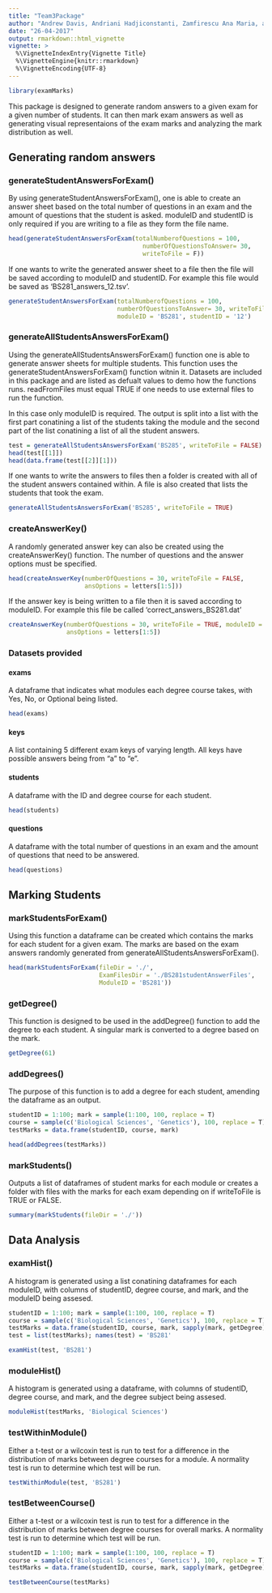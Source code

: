 ```yaml
---
title: "Team3Package"
author: "Andrew Davis, Andriani Hadjiconstanti, Zamfirescu Ana Maria, and Hannah Leila Tesfay"
date: "26-04-2017"
output: rmarkdown::html_vignette
vignette: >
  %\VignetteIndexEntry{Vignette Title}
  %\VignetteEngine{knitr::rmarkdown}
  %\VignetteEncoding{UTF-8}
---
```


```r
library(examMarks)
```

This package is designed to generate random answers to a given exam for a given 
number of students. It can then mark exam answers as well as generating visual 
representaions of the exam marks and analyzing the mark distribution as well. 

## Generating random answers

### generateStudentAnswersForExam()

By using generateStudentAnswersForExam(), one is able to create an answer sheet 
based on the total number of questions in an exam and the amount of questions 
that the student is asked. moduleID and studentID is only required if you are 
writing to a file as they form the file name.

```r
head(generateStudentAnswersForExam(totalNumberofQuestions = 100, 
                                     numberOfQuestionsToAnswer= 30, 
                                     writeToFile = F))
```

If one wants to write the generated answer sheet to a file then the file will 
be saved according to moduleID and studentID. For example this file would be 
saved as 'BS281_answers_12.tsv'. 

```r
generateStudentAnswersForExam(totalNumberofQuestions = 100, 
                              numberOfQuestionsToAnswer= 30, writeToFile = T, 
                              moduleID = 'BS281', studentID = '12')
```

### generateAllStudentsAnswersForExam()

Using the generateAllStudentsAnswersForExam() function one is able to generate 
answer sheets for multiple students. This function uses the 
generateStudentAnswersForExam() function witnin it. Datasets are included in 
this package and are listed as defualt values to demo how the functions runs. 
readFromFiles must equal TRUE if one needs to use external files to run the 
function. 

In this case only moduleID is required. The output is split into a list with the 
first part conatining a list of the students taking the module and the second 
part of the list conatining a list of all the student answers. 

```r
test = generateAllStudentsAnswersForExam('BS285', writeToFile = FALSE)
head(test[[1]])
head(data.frame(test[[2]][1]))
```

If one wants to write the answers to files then a folder is created with all of
the student answers contained within. A file is also created that lists the 
students that took the exam.

```r
generateAllStudentsAnswersForExam('BS285', writeToFile = TRUE)
```

### createAnswerKey()

A randomly generated answer key can also be created using the createAnswerKey() 
function. The number of questions and the answer options must be specified. 

```r
head(createAnswerKey(numberOfQuestions = 30, writeToFile = FALSE, 
                     ansOptions = letters[1:5]))
```                           

If the answer key is being written to a file then it is saved according to 
moduleID. For example this file be called 'correct_answers_BS281.dat'

```r
createAnswerKey(numberOfQuestions = 30, writeToFile = TRUE, moduleID = 'BS281',
                ansOptions = letters[1:5])
```     

### Datasets provided 

#### exams

A dataframe that indicates what modules each degree course takes, with Yes, No, 
or Optional being listed.

```r
head(exams)
``` 

#### keys 

A list containing 5 different exam keys of varying length. All keys have 
possible answers being from "a" to "e".

#### students

A dataframe with the ID and degree course for each student.

```r
head(students)
``` 

#### questions

A dataframe with the total number of questions in an exam and the amount of 
questions that need to be answered. 

```r
head(questions)
``` 

## Marking Students

### markStudentsForExam()

Using this function a dataframe can be created which contains the marks for each
student for a given exam. The marks are based on the exam answers randomly 
generated from generateAllStudentsAnswersForExam().

```r
head(markStudentsForExam(fileDir = './', 
                         ExamFilesDir = './BS281studentAnswerFiles', 
                         ModuleID = 'BS281'))
``` 


### getDegree()

This function is designed to be used in the addDegree() function to add the degree to 
each student. A singular mark is converted to a degree based on the mark.

```r
getDegree(61)
```

### addDegrees()

The purpose of this function is to add a degree for each student, amending the 
dataframe as an output.

```r
studentID = 1:100; mark = sample(1:100, 100, replace = T)
course = sample(c('Biological Sciences', 'Genetics'), 100, replace = T)
testMarks = data.frame(studentID, course, mark)
``` 
```r
head(addDegrees(testMarks))
``` 

### markStudents()

Outputs a list of dataframes of student marks for each module or creates a 
folder with files with the marks for each exam depending on if writeToFile is 
TRUE or FALSE.

```r
summary(markStudents(fileDir = './'))
``` 

## Data Analysis

### examHist()

A histogram is generated using a list conatining dataframes for each moduleID, with columns of studentID, degree course, and mark, and the moduleID being assesed.

```r
studentID = 1:100; mark = sample(1:100, 100, replace = T)
course = sample(c('Biological Sciences', 'Genetics'), 100, replace = T)
testMarks = data.frame(studentID, course, mark, sapply(mark, getDegree))
test = list(testMarks); names(test) = 'BS281'
```
```r
examHist(test, 'BS281')
``` 

### moduleHist()

A histogram is generated using a dataframe, with columns of studentID, degree 
course, and mark, and the degree subject being assesed.

```r
moduleHist(testMarks, 'Biological Sciences')
``` 

### testWithinModule()

Either a t-test or a wilcoxin test is run to test for a difference in the 
distribution of marks between degree courses for a module. A normality test is 
run to determine which test will be run.

```r
testWithinModule(test, 'BS281')
``` 

### testBetweenCourse()

Either a t-test or a wilcoxin test is run to test for a difference in the 
distribution of marks between degree courses for overall marks. A normality test 
is run to determine which test will be run.

```r
studentID = 1:100; mark = sample(1:100, 100, replace = T)
course = sample(c('Biological Sciences', 'Genetics'), 100, replace = T)
testMarks = data.frame(studentID, course, mark, sapply(mark, getDegree))
```
```r
testBetweenCourse(testMarks)
``` 

